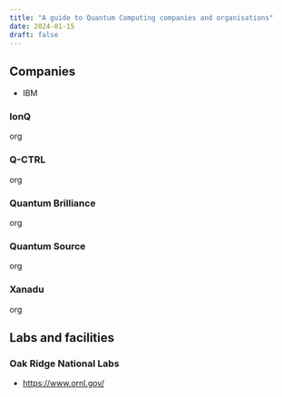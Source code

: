 ```yaml
---
title: "A guide to Quantum Computing companies and organisations"
date: 2024-01-15
draft: false
---
```


## Companies


- IBM

### IonQ

org

### Q-CTRL

org

### Quantum Brilliance

org

### Quantum Source

org

### Xanadu

org

## Labs and facilities


### Oak Ridge National Labs
- https://www.ornl.gov/

